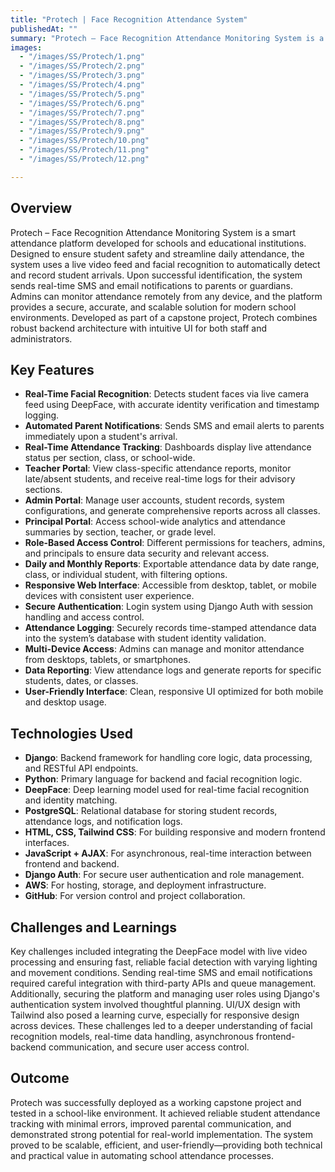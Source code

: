 ```yaml
---
title: "Protech | Face Recognition Attendance System"
publishedAt: ""
summary: "Protech – Face Recognition Attendance Monitoring System is a smart attendance platform developed for schools and educational institutions. Designed to ensure student safety and streamline daily attendance, the system uses a live video feed and facial recognition to automatically detect and record student arrivals. Upon successful identification, the system sends real-time SMS and email notifications to parents or guardians. Admins can monitor attendance remotely from any device, and the platform provides a secure, accurate, and scalable solution for modern school environments. Developed as part of a capstone project, Protech combines robust backend architecture with intuitive UI for both staff and administrators."
images:
  - "/images/SS/Protech/1.png"
  - "/images/SS/Protech/2.png"
  - "/images/SS/Protech/3.png"
  - "/images/SS/Protech/4.png"
  - "/images/SS/Protech/5.png"
  - "/images/SS/Protech/6.png"
  - "/images/SS/Protech/7.png"
  - "/images/SS/Protech/8.png"
  - "/images/SS/Protech/9.png"
  - "/images/SS/Protech/10.png"
  - "/images/SS/Protech/11.png"
  - "/images/SS/Protech/12.png"

---
```


## Overview

Protech – Face Recognition Attendance Monitoring System is a smart attendance platform developed for schools and educational institutions. Designed to ensure student safety and streamline daily attendance, the system uses a live video feed and facial recognition to automatically detect and record student arrivals. Upon successful identification, the system sends real-time SMS and email notifications to parents or guardians. Admins can monitor attendance remotely from any device, and the platform provides a secure, accurate, and scalable solution for modern school environments. Developed as part of a capstone project, Protech combines robust backend architecture with intuitive UI for both staff and administrators.

## Key Features

- **Real-Time Facial Recognition**: Detects student faces via live camera feed using DeepFace, with accurate identity verification and timestamp logging.
- **Automated Parent Notifications**: Sends SMS and email alerts to parents immediately upon a student's arrival.
- **Real-Time Attendance Tracking**: Dashboards display live attendance status per section, class, or school-wide.
- **Teacher Portal**: View class-specific attendance reports, monitor late/absent students, and receive real-time logs for their advisory sections.
- **Admin Portal**: Manage user accounts, student records, system configurations, and generate comprehensive reports across all classes.
- **Principal Portal**: Access school-wide analytics and attendance summaries by section, teacher, or grade level.
- **Role-Based Access Control**: Different permissions for teachers, admins, and principals to ensure data security and relevant access.
- **Daily and Monthly Reports**: Exportable attendance data by date range, class, or individual student, with filtering options.
- **Responsive Web Interface**: Accessible from desktop, tablet, or mobile devices with consistent user experience.
- **Secure Authentication**: Login system using Django Auth with session handling and access control.
- **Attendance Logging**: Securely records time-stamped attendance data into the system’s database with student identity validation.
- **Multi-Device Access**: Admins can manage and monitor attendance from desktops, tablets, or smartphones.
- **Data Reporting**: View attendance logs and generate reports for specific students, dates, or classes.
- **User-Friendly Interface**: Clean, responsive UI optimized for both mobile and desktop usage.

## Technologies Used

- **Django**: Backend framework for handling core logic, data processing, and RESTful API endpoints.
- **Python**: Primary language for backend and facial recognition logic.
- **DeepFace**: Deep learning model used for real-time facial recognition and identity matching.
- **PostgreSQL**: Relational database for storing student records, attendance logs, and notification logs.
- **HTML, CSS, Tailwind CSS**: For building responsive and modern frontend interfaces.
- **JavaScript + AJAX**: For asynchronous, real-time interaction between frontend and backend.
- **Django Auth**: For secure user authentication and role management.
- **AWS**: For hosting, storage, and deployment infrastructure.
- **GitHub**: For version control and project collaboration.



## Challenges and Learnings

Key challenges included integrating the DeepFace model with live video processing and ensuring fast, reliable facial detection with varying lighting and movement conditions. Sending real-time SMS and email notifications required careful integration with third-party APIs and queue management. Additionally, securing the platform and managing user roles using Django's authentication system involved thoughtful planning. UI/UX design with Tailwind also posed a learning curve, especially for responsive design across devices. These challenges led to a deeper understanding of facial recognition models, real-time data handling, asynchronous frontend-backend communication, and secure user access control.

## Outcome

Protech was successfully deployed as a working capstone project and tested in a school-like environment. It achieved reliable student attendance tracking with minimal errors, improved parental communication, and demonstrated strong potential for real-world implementation. The system proved to be scalable, efficient, and user-friendly—providing both technical and practical value in automating school attendance processes.